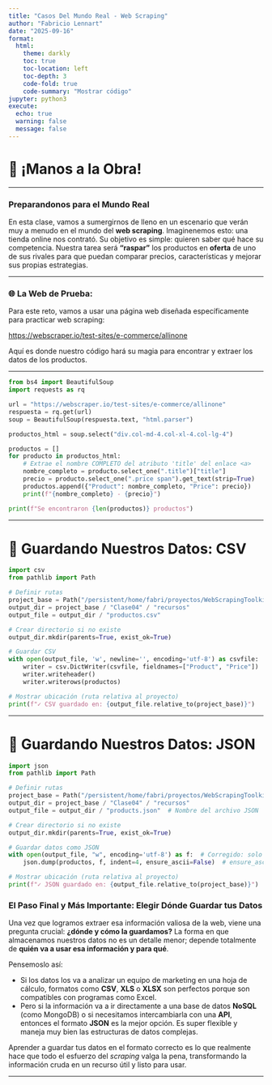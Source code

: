 ```yaml
---
title: "Casos Del Mundo Real - Web Scraping"
author: "Fabricio Lennart"
date: "2025-09-16"
format:
  html:
    theme: darkly
    toc: true
    toc-location: left
    toc-depth: 3
    code-fold: true
    code-summary: "Mostrar código"
jupyter: python3
execute:
  echo: true
  warning: false
  message: false
---
```

# 🚀 ¡Manos a la Obra!

---

### Preparandonos para el Mundo Real

En esta clase, vamos a sumergirnos de lleno en un escenario que verán muy a menudo en el mundo del **web scraping**. Imaginenemos esto: una tienda online nos contrató. Su objetivo es simple: quieren saber qué hace su competencia. Nuestra tarea será **"raspar"** los productos en **oferta** de uno de sus rivales para que puedan comparar precios, características y mejorar sus propias estrategias.

---

### 🌐 La Web de Prueba: 

Para este reto, vamos a usar una página web diseñada específicamente para practicar web scraping:

[https://webscraper.io/test-sites/e-commerce/allinone](https://webscraper.io/test-sites/e-commerce/allinone)

Aquí es donde nuestro código hará su magia para encontrar y extraer los datos de los productos.

---


```python
from bs4 import BeautifulSoup
import requests as rq

url = "https://webscraper.io/test-sites/e-commerce/allinone"
respuesta = rq.get(url)
soup = BeautifulSoup(respuesta.text, "html.parser")

productos_html = soup.select("div.col-md-4.col-xl-4.col-lg-4")

productos = []
for producto in productos_html:
    # Extrae el nombre COMPLETO del atributo 'title' del enlace <a>
    nombre_completo = producto.select_one(".title")["title"] 
    precio = producto.select_one(".price span").get_text(strip=True)
    productos.append({"Product": nombre_completo, "Price": precio})
    print(f"{nombre_completo} - {precio}")

print(f"Se encontraron {len(productos)} productos")
```


---

# 💾 Guardando Nuestros Datos: CSV


```python

import csv
from pathlib import Path

# Definir rutas
project_base = Path("/persistent/home/fabri/proyectos/WebScrapingToolkit")
output_dir = project_base / "Clase04" / "recursos"
output_file = output_dir / "productos.csv"

# Crear directorio si no existe
output_dir.mkdir(parents=True, exist_ok=True)

# Guardar CSV 
with open(output_file, 'w', newline='', encoding='utf-8') as csvfile:
    writer = csv.DictWriter(csvfile, fieldnames=["Product", "Price"])
    writer.writeheader()
    writer.writerows(productos)

# Mostrar ubicación (ruta relativa al proyecto)
print(f"✓ CSV guardado en: {output_file.relative_to(project_base)}")

```

---

# 💾 Guardando Nuestros Datos: JSON

```python
import json
from pathlib import Path

# Definir rutas
project_base = Path("/persistent/home/fabri/proyectos/WebScrapingToolkit")
output_dir = project_base / "Clase04" / "recursos"
output_file = output_dir / "products.json"  # Nombre del archivo JSON

# Crear directorio si no existe
output_dir.mkdir(parents=True, exist_ok=True)

# Guardar datos como JSON
with open(output_file, "w", encoding='utf-8') as f:  # Corregido: solo la ruta
    json.dump(productos, f, indent=4, ensure_ascii=False)  # ensure_ascii=False para caracteres especiales

# Mostrar ubicación (ruta relativa al proyecto)
print(f"✓ JSON guardado en: {output_file.relative_to(project_base)}")
```


### El Paso Final y Más Importante: Elegir Dónde Guardar tus Datos

Una vez que logramos extraer esa información valiosa de la web, viene una pregunta crucial: **¿dónde y cómo la guardamos?** La forma en que almacenamos nuestros datos no es un detalle menor; depende totalmente de **quién va a usar esa información y para qué**.

Pensemoslo así:

* Si los datos los va a analizar un equipo de marketing en una hoja de cálculo, formatos como **CSV**, **XLS** o **XLSX** son perfectos porque son compatibles con programas como Excel.
* Pero si la información va a ir directamente a una base de datos **NoSQL** (como MongoDB) o si necesitamos intercambiarla con una **API**, entonces el formato **JSON** es la mejor opción. Es super flexible y maneja muy bien las estructuras de datos complejas.

Aprender a guardar tus datos en el formato correcto es lo que realmente hace que todo el esfuerzo del *scraping* valga la pena, transformando la información cruda en un recurso útil y listo para usar.

---

